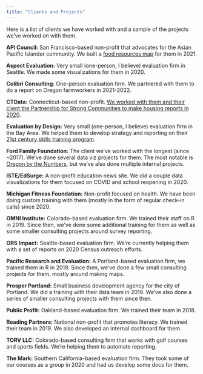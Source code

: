 ```yaml
---
title: "Clients and Projects"
---
```


Here is a list of clients we have worked with and a sample of the projects we've worked on with them.

**API Council:** San Francisco-based non-profit that advocates for the Asian Pacific Islander community. We built a [food resources map](https://foodmap.apicouncil.org/) for them in 2021.

**Aspect Evaluation:** Very small (one-person, I believe) evaluation firm in Seattle. We made some visualizations for them in 2020. 

**Colibri Consulting**: One-person evaluation firm. We partnered with them to do a report on Oregon farmworkers in 2021-2022. 

**CTData:** Connecticut-based non-profit. [We worked with them and their client the Partnership for Strong Communities to make housing reports in 2020](https://rfortherestofus.com/success-stories/pschousing/). 

**Evaluation by Design:** Very small (one-person, I believe) evaluation firm in the Bay Area. We helped them to develop strategy and reporting on their [21st century skills training program](https://evaluationbydesign.com/survey21cs/).

**Ford Family Foundation:** The client we've worked with the longest (since ~2017). We've done several data viz projects for them. The most notable is [Oregon by the Numbers](http://tfff.org/obtn), but we've also done multiple internal projects.

**ISTE/EdSurge:** A non-profit education news site. We did a couple data visualizations for them focused on COVID and school reopening in 2020.

**Michigan Fitness Foundation:** Non-profit focused on health. We have been doing custom training with them (mostly in the form of regular check-in calls) since 2020.

**OMNI Institute:** Colorado-based evaluation firm. We trained their staff on R in 2019. Since then, we've done some additional training for them as well as some smaller consulting projects around survey reporting. 

**ORS Impact:** Seattle-based evaluation firm. We're currently helping them with a set of reports on 2020 Census outreach efforts. 

**Pacific Research and Evaluation:** A Portland-based evaluation firm, we trained them in R in 2019. Since then, we've done a few small consulting projects for them, mostly around making maps. 

**Prosper Portland:** Small business development agency for the city of Portland. We did a training with their data team in 2019. We've also done a series of smaller consulting projects with them since then. 

**Public Profit:** Oakland-based evaluation firm. We trained their team in 2018.

**Reading Partners:** National non-profit that promotes literacy. We trained their team in 2019. We also developed an internal dashboard for them.

**TORV LLC:** Colorado-based consulting firm that works with golf courses and sports fields. We're helping them to automate reporting.

**The Mark:** Southern California-based evaluation firm. They took some of our courses as a group in 2020 and had us develop some docs for them.
